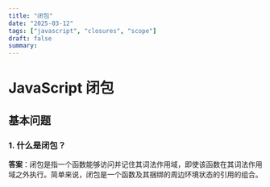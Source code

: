 ```yaml
---
title: "闭包"
date: "2025-03-12"
tags: ["javascript", "closures", "scope"]
draft: false
summary:
---
```


# JavaScript 闭包

## 基本问题

### 1. 什么是闭包？

**答案**：闭包是指一个函数能够访问并记住其词法作用域，即使该函数在其词法作用域之外执行。简单来说，闭包是一个函数及其捆绑的周边环境状态的引用的组合。 